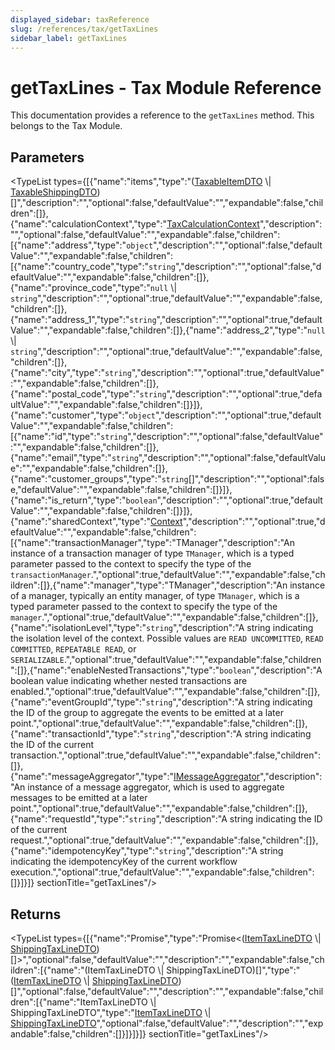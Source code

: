 ```yaml
---
displayed_sidebar: taxReference
slug: /references/tax/getTaxLines
sidebar_label: getTaxLines
---
```



# getTaxLines - Tax Module Reference

This documentation provides a reference to the `getTaxLines` method. This belongs to the Tax Module.

## Parameters

<TypeList types={[{"name":"items","type":"([TaxableItemDTO](../../interfaces/tax.TaxableItemDTO.mdx) \\| [TaxableShippingDTO](../../interfaces/tax.TaxableShippingDTO.mdx))[]","description":"","optional":false,"defaultValue":"","expandable":false,"children":[]},{"name":"calculationContext","type":"[TaxCalculationContext](../../interfaces/tax.TaxCalculationContext.mdx)","description":"","optional":false,"defaultValue":"","expandable":false,"children":[{"name":"address","type":"`object`","description":"","optional":false,"defaultValue":"","expandable":false,"children":[{"name":"country_code","type":"`string`","description":"","optional":false,"defaultValue":"","expandable":false,"children":[]},{"name":"province_code","type":"`null` \\| `string`","description":"","optional":true,"defaultValue":"","expandable":false,"children":[]},{"name":"address_1","type":"`string`","description":"","optional":true,"defaultValue":"","expandable":false,"children":[]},{"name":"address_2","type":"`null` \\| `string`","description":"","optional":true,"defaultValue":"","expandable":false,"children":[]},{"name":"city","type":"`string`","description":"","optional":true,"defaultValue":"","expandable":false,"children":[]},{"name":"postal_code","type":"`string`","description":"","optional":true,"defaultValue":"","expandable":false,"children":[]}]},{"name":"customer","type":"`object`","description":"","optional":true,"defaultValue":"","expandable":false,"children":[{"name":"id","type":"`string`","description":"","optional":false,"defaultValue":"","expandable":false,"children":[]},{"name":"email","type":"`string`","description":"","optional":false,"defaultValue":"","expandable":false,"children":[]},{"name":"customer_groups","type":"`string`[]","description":"","optional":false,"defaultValue":"","expandable":false,"children":[]}]},{"name":"is_return","type":"`boolean`","description":"","optional":true,"defaultValue":"","expandable":false,"children":[]}]},{"name":"sharedContext","type":"[Context](../../interfaces/tax.Context.mdx)","description":"","optional":true,"defaultValue":"","expandable":false,"children":[{"name":"transactionManager","type":"TManager","description":"An instance of a transaction manager of type `TManager`, which is a typed parameter passed to the context to specify the type of the `transactionManager`.","optional":true,"defaultValue":"","expandable":false,"children":[]},{"name":"manager","type":"TManager","description":"An instance of a manager, typically an entity manager, of type `TManager`, which is a typed parameter passed to the context to specify the type of the `manager`.","optional":true,"defaultValue":"","expandable":false,"children":[]},{"name":"isolationLevel","type":"`string`","description":"A string indicating the isolation level of the context. Possible values are `READ UNCOMMITTED`, `READ COMMITTED`, `REPEATABLE READ`, or `SERIALIZABLE`.","optional":true,"defaultValue":"","expandable":false,"children":[]},{"name":"enableNestedTransactions","type":"`boolean`","description":"A boolean value indicating whether nested transactions are enabled.","optional":true,"defaultValue":"","expandable":false,"children":[]},{"name":"eventGroupId","type":"`string`","description":"A string indicating the ID of the group to aggregate the events to be emitted at a later point.","optional":true,"defaultValue":"","expandable":false,"children":[]},{"name":"transactionId","type":"`string`","description":"A string indicating the ID of the current transaction.","optional":true,"defaultValue":"","expandable":false,"children":[]},{"name":"messageAggregator","type":"[IMessageAggregator](../../interfaces/tax.IMessageAggregator.mdx)","description":"An instance of a message aggregator, which is used to aggregate messages to be emitted at a later point.","optional":true,"defaultValue":"","expandable":false,"children":[]},{"name":"requestId","type":"`string`","description":"A string indicating the ID of the current request.","optional":true,"defaultValue":"","expandable":false,"children":[]},{"name":"idempotencyKey","type":"`string`","description":"A string indicating the idempotencyKey of the current workflow execution.","optional":true,"defaultValue":"","expandable":false,"children":[]}]}]}  sectionTitle="getTaxLines"/>

## Returns

<TypeList types={[{"name":"Promise","type":"Promise&#60;([ItemTaxLineDTO](../../interfaces/tax.ItemTaxLineDTO.mdx) \\| [ShippingTaxLineDTO](../../interfaces/tax.ShippingTaxLineDTO.mdx))[]&#62;","optional":false,"defaultValue":"","description":"","expandable":false,"children":[{"name":"(ItemTaxLineDTO \\| ShippingTaxLineDTO)[]","type":"([ItemTaxLineDTO](../../interfaces/tax.ItemTaxLineDTO.mdx) \\| [ShippingTaxLineDTO](../../interfaces/tax.ShippingTaxLineDTO.mdx))[]","optional":false,"defaultValue":"","description":"","expandable":false,"children":[{"name":"ItemTaxLineDTO \\| ShippingTaxLineDTO","type":"[ItemTaxLineDTO](../../interfaces/tax.ItemTaxLineDTO.mdx) \\| [ShippingTaxLineDTO](../../interfaces/tax.ShippingTaxLineDTO.mdx)","optional":false,"defaultValue":"","description":"","expandable":false,"children":[]}]}]}]}  sectionTitle="getTaxLines"/>
